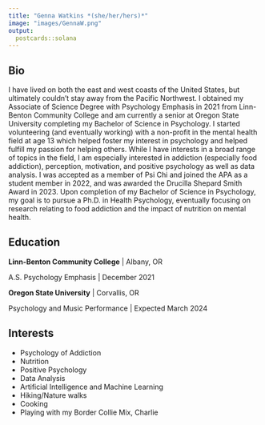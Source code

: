 ```yaml
---
title: "Genna Watkins *(she/her/hers)*"
image: "images/GennaW.png"
output:
  postcards::solana
---
```

 
 
## Bio

I have lived on both the east and west coasts of the United States, but ultimately couldn’t stay away from the Pacific Northwest. I obtained my Associate of Science Degree with Psychology Emphasis in 2021 from Linn-Benton Community College and am currently a senior at Oregon State University completing my Bachelor of Science in Psychology. I started volunteering (and eventually working) with a non-profit in the mental health field at age 13 which helped foster my interest in psychology and helped fulfill my passion for helping others. While I have interests in a broad range of topics in the field, I am especially interested in addiction (especially food addiction), perception, motivation, and positive psychology as well as data analysis. I was accepted as a member of Psi Chi and joined the APA as a student member in 2022, and was awarded the Drucilla Shepard Smith Award in 2023. Upon completion of my Bachelor of Science in Psychology, my goal is to pursue a Ph.D. in Health Psychology, eventually focusing on research relating to food addiction and the impact of nutrition on mental health.

## Education

**Linn-Benton Community College** | Albany, OR

A.S. Psychology Emphasis | December 2021

**Oregon State University** | Corvallis, OR

Psychology and Music Performance | Expected March 2024

## Interests

* Psychology of Addiction
* Nutrition
* Positive Psychology
* Data Analysis
* Artificial Intelligence and Machine Learning
* Hiking/Nature walks
* Cooking
* Playing with my Border Collie Mix, Charlie
